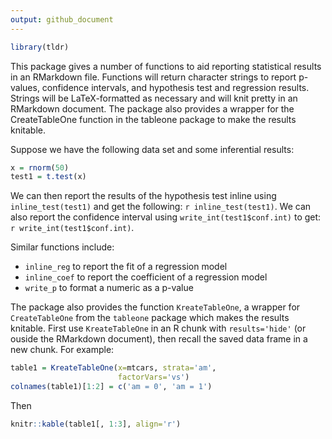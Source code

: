 ```yaml
---
output: github_document
---
```


<!-- README.md is generated from README.Rmd. Please edit that file -->

```r
library(tldr)
```

This package gives a number of functions to aid reporting statistical results in an RMarkdown file. Functions will return character strings to report p-values, confidence intervals, and hypothesis test and regression results. Strings will be LaTeX-formatted as necessary and will knit pretty in an RMarkdown document. The package also provides a wrapper for the CreateTableOne function in the tableone package to make the results knitable.

Suppose we have the following data set and some inferential results:

```r
x = rnorm(50)
test1 = t.test(x)
```

We can then report the results of the hypothesis test inline using `inline_test(test1)` and get the following: `r inline_test(test1)`.  We can also report the confidence interval using `write_int(test1$conf.int)` to get: `r write_int(test1$conf.int)`.

Similar functions include:

- `inline_reg` to report the fit of a regression model
- `inline_coef` to report the coefficient of a regression model
- `write_p` to format a numeric as a p-value

The package also provides the function `KreateTableOne`, a wrapper for `CreateTableOne` from the `tableone` package which makes the results knitable. First use `KreateTableOne` in an R chunk with `results='hide'` (or ouside the RMarkdown document), then recall the saved data frame in a new chunk.  For example:

```r
table1 = KreateTableOne(x=mtcars, strata='am', 
                        factorVars='vs')
colnames(table1)[1:2] = c('am = 0', 'am = 1')
```

Then

```r
knitr::kable(table1[, 1:3], align='r')
```